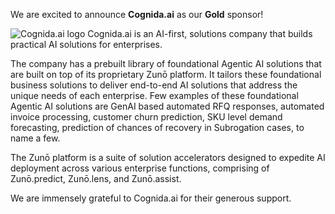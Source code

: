 We are excited to announce **Cognida.ai** as our **Gold** sponsor!


<img src="/images/sponsors/cognidaaai.png" alt="Cognida.ai logo" width="full" className="dark:bg-gray-100 p-4 rounded" />
Cognida.ai is an AI-first, solutions company that builds practical AI solutions for enterprises.

The company has a prebuilt library of foundational Agentic AI solutions that are built on top of its proprietary Zunō platform. It tailors these foundational business solutions to deliver end-to-end AI solutions that address the unique needs of each enterprise. Few examples of these foundational Agentic AI solutions are GenAI based automated RFQ responses, automated invoice processing, customer churn prediction, SKU level demand forecasting, prediction of chances of recovery in Subrogation cases, to name a few.

The Zunō platform is a suite of solution accelerators designed to expedite AI deployment across various enterprise functions, comprising of Zunō.predict, Zunō.lens, and Zunō.assist. 

We are immensely grateful to Cognida.ai for their generous support.